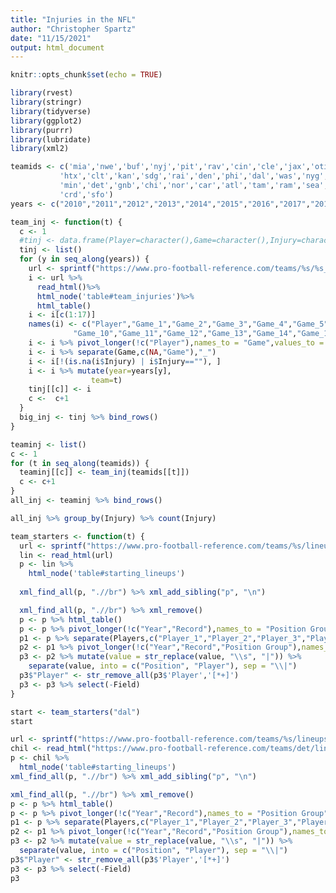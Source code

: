 ```yaml
---
title: "Injuries in the NFL"
author: "Christopher Spartz"
date: "11/15/2021"
output: html_document
---
```


```r
knitr::opts_chunk$set(echo = TRUE)
```

```r
library(rvest)
library(stringr)
library(tidyverse)
library(ggplot2)
library(purrr)
library(lubridate)
library(xml2)

teamids <- c('mia','nwe','buf','nyj','pit','rav','cin','cle','jax','oti',
           'htx','clt','kan','sdg','rai','den','phi','dal','was','nyg',
           'min','det','gnb','chi','nor','car','atl','tam','ram','sea',
           'crd','sfo')
years <- c("2010","2011","2012","2013","2014","2015","2016","2017","2018","2019","2020")
```
```r
team_inj <- function(t) {
  c <- 1
  #tinj <- data.frame(Player=character(),Game=character(),Injury=character(),year=character(),team=character())
  tinj <- list()
  for (y in seq_along(years)) {
    url <- sprintf("https://www.pro-football-reference.com/teams/%s/%s_injuries.htm",t,years[y])
    i <- url %>%
      read_html()%>%
      html_node('table#team_injuries')%>%
      html_table()
    i <- i[c(1:17)]
    names(i) <- c("Player","Game_1","Game_2","Game_3","Game_4","Game_5","Game_6","Game_7","Game_8","Game_9",
              "Game_10","Game_11","Game_12","Game_13","Game_14","Game_15","Game_16")
    i <- i %>% pivot_longer(!c("Player"),names_to = "Game",values_to = "Injury")
    i <- i %>% separate(Game,c(NA,"Game"),"_")
    i <- i[!(is.na(i$Injury) | i$Injury==""), ]
    i <- i %>% mutate(year=years[y],
                  team=t)
    tinj[[c]] <- i
    c <-  c+1
  }
  big_inj <- tinj %>% bind_rows()
}
```
```r
teaminj <- list()
c <- 1
for (t in seq_along(teamids)) {
  teaminj[[c]] <- team_inj(teamids[[t]])
  c <- c+1
}
all_inj <- teaminj %>% bind_rows()
```

```r
all_inj %>% group_by(Injury) %>% count(Injury)
```


```r
team_starters <- function(t) {
  url <- sprintf("https://www.pro-football-reference.com/teams/%s/lineups.htm#starting_lineups",t)
  lin <- read_html(url)
  p <- lin %>%
    html_node('table#starting_lineups')
  
  xml_find_all(p, ".//br") %>% xml_add_sibling("p", "\n")

  xml_find_all(p, ".//br") %>% xml_remove()
  p <- p %>% html_table()
  p <- p %>% pivot_longer(!c("Year","Record"),names_to = "Position Group",values_to = "Players") %>% filter(Year>2009)
  p1 <- p %>% separate(Players,c("Player_1","Player_2","Player_3","Player_4","Player_5","Player_6"),sep = "\n")
  p2 <- p1 %>% pivot_longer(!c("Year","Record","Position Group"),names_to = "Field") %>% na.omit()
  p3 <- p2 %>% mutate(value = str_replace(value, "\\s", "|")) %>% 
    separate(value, into = c("Position", "Player"), sep = "\\|")
  p3$"Player" <- str_remove_all(p3$'Player','[*+]')
  p3 <- p3 %>% select(-Field)
}
```

```r
start <- team_starters("dal")
start
```


```r
url <- sprintf("https://www.pro-football-reference.com/teams/%s/lineups.htm#starting_lineups",t)
chil <- read_html("https://www.pro-football-reference.com/teams/det/lineups.htm#starting_lineups")
p <- chil %>%
  html_node('table#starting_lineups')
xml_find_all(p, ".//br") %>% xml_add_sibling("p", "\n")

xml_find_all(p, ".//br") %>% xml_remove()
p <- p %>% html_table()
p <- p %>% pivot_longer(!c("Year","Record"),names_to = "Position Group",values_to = "Players") %>% filter(Year>2009)
p1 <- p %>% separate(Players,c("Player_1","Player_2","Player_3","Player_4","Player_5","Player_6"),sep = "\n")
p2 <- p1 %>% pivot_longer(!c("Year","Record","Position Group"),names_to = "Field") %>% na.omit()
p3 <- p2 %>% mutate(value = str_replace(value, "\\s", "|")) %>% 
  separate(value, into = c("Position", "Player"), sep = "\\|")
p3$"Player" <- str_remove_all(p3$'Player','[*+]')
p3 <- p3 %>% select(-Field)
p3
```







